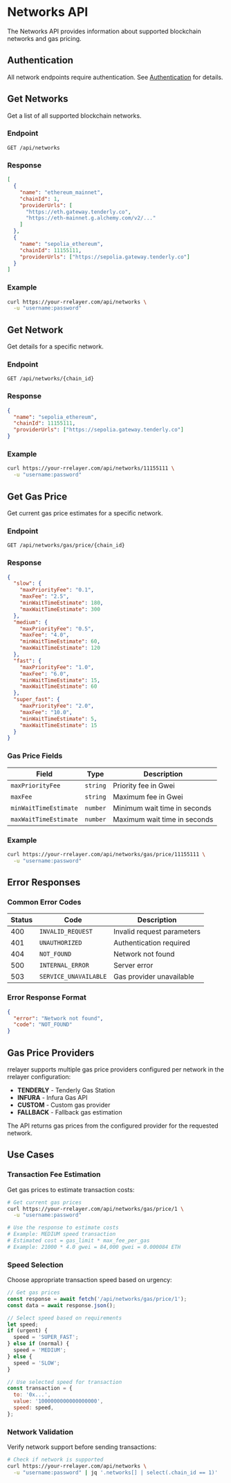 # Networks API

The Networks API provides information about supported blockchain networks and gas pricing.

## Authentication

All network endpoints require authentication. See [Authentication](/integration/api/authentication) for details.

## Get Networks

Get a list of all supported blockchain networks.

### Endpoint

```
GET /api/networks
```

### Response

```json
[
  {
    "name": "ethereum_mainnet",
    "chainId": 1,
    "providerUrls": [
      "https://eth.gateway.tenderly.co",
      "https://eth-mainnet.g.alchemy.com/v2/..."
    ]
  },
  {
    "name": "sepolia_ethereum",
    "chainId": 11155111,
    "providerUrls": ["https://sepolia.gateway.tenderly.co"]
  }
]
```

### Example

```bash
curl https://your-rrelayer.com/api/networks \
  -u "username:password"
```

## Get Network

Get details for a specific network.

### Endpoint

```
GET /api/networks/{chain_id}
```

### Response

```json
{
  "name": "sepolia_ethereum",
  "chainId": 11155111,
  "providerUrls": ["https://sepolia.gateway.tenderly.co"]
}
```

### Example

```bash
curl https://your-rrelayer.com/api/networks/11155111 \
  -u "username:password"
```

## Get Gas Price

Get current gas price estimates for a specific network.

### Endpoint

```
GET /api/networks/gas/price/{chain_id}
```

### Response

```json
{
  "slow": {
    "maxPriorityFee": "0.1",
    "maxFee": "2.5",
    "minWaitTimeEstimate": 180,
    "maxWaitTimeEstimate": 300
  },
  "medium": {
    "maxPriorityFee": "0.5",
    "maxFee": "4.0",
    "minWaitTimeEstimate": 60,
    "maxWaitTimeEstimate": 120
  },
  "fast": {
    "maxPriorityFee": "1.0",
    "maxFee": "6.0",
    "minWaitTimeEstimate": 15,
    "maxWaitTimeEstimate": 60
  },
  "super_fast": {
    "maxPriorityFee": "2.0",
    "maxFee": "10.0",
    "minWaitTimeEstimate": 5,
    "maxWaitTimeEstimate": 15
  }
}
```

### Gas Price Fields

| Field                    | Type     | Description                  |
| ------------------------ | -------- | ---------------------------- |
| `maxPriorityFee`         | `string` | Priority fee in Gwei         |
| `maxFee`                 | `string` | Maximum fee in Gwei          |
| `minWaitTimeEstimate`    | `number` | Minimum wait time in seconds |
| `maxWaitTimeEstimate`    | `number` | Maximum wait time in seconds |

### Example

```bash
curl https://your-rrelayer.com/api/networks/gas/price/11155111 \
  -u "username:password"
```

## Error Responses

### Common Error Codes

| Status | Code                  | Description                |
| ------ | --------------------- | -------------------------- |
| 400    | `INVALID_REQUEST`     | Invalid request parameters |
| 401    | `UNAUTHORIZED`        | Authentication required    |
| 404    | `NOT_FOUND`           | Network not found          |
| 500    | `INTERNAL_ERROR`      | Server error               |
| 503    | `SERVICE_UNAVAILABLE` | Gas provider unavailable   |

### Error Response Format

```json
{
  "error": "Network not found",
  "code": "NOT_FOUND"
}
```

## Gas Price Providers

rrelayer supports multiple gas price providers configured per network in the rrelayer configuration:

- **TENDERLY** - Tenderly Gas Station
- **INFURA** - Infura Gas API  
- **CUSTOM** - Custom gas provider
- **FALLBACK** - Fallback gas estimation

The API returns gas prices from the configured provider for the requested network.

## Use Cases

### Transaction Fee Estimation

Get gas prices to estimate transaction costs:

```bash
# Get current gas prices
curl https://your-rrelayer.com/api/networks/gas/price/1 \
  -u "username:password"

# Use the response to estimate costs
# Example: MEDIUM speed transaction
# Estimated cost = gas_limit * max_fee_per_gas
# Example: 21000 * 4.0 gwei = 84,000 gwei = 0.000084 ETH
```

### Speed Selection

Choose appropriate transaction speed based on urgency:

```javascript
// Get gas prices
const response = await fetch('/api/networks/gas/price/1');
const data = await response.json();

// Select speed based on requirements
let speed;
if (urgent) {
  speed = 'SUPER_FAST';
} else if (normal) {
  speed = 'MEDIUM';
} else {
  speed = 'SLOW';
}

// Use selected speed for transaction
const transaction = {
  to: '0x...',
  value: '1000000000000000000',
  speed: speed,
};
```

### Network Validation

Verify network support before sending transactions:

```bash
# Check if network is supported
curl https://your-rrelayer.com/api/networks \
  -u "username:password" | jq '.networks[] | select(.chain_id == 1)'
```
